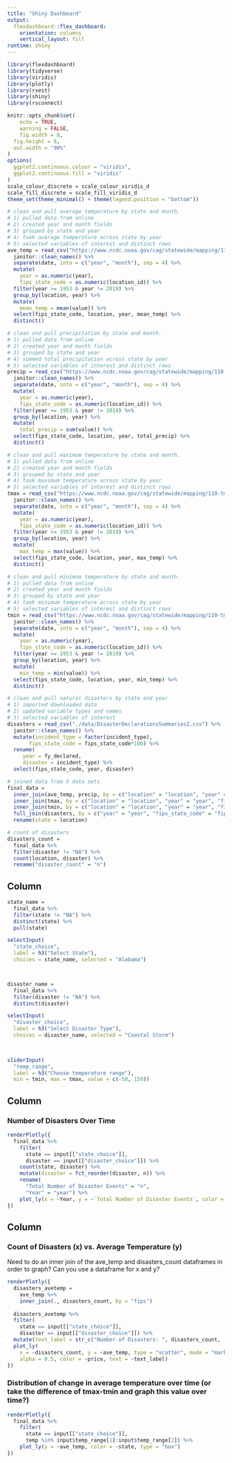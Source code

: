 ```yaml
---
title: "Shiny Dashboard"
output: 
  flexdashboard::flex_dashboard:
    orientation: columns
    vertical_layout: fill
runtime: shiny
---
```


```r
library(flexdashboard)
library(tidyverse)
library(viridis)
library(plotly)
library(rvest)
library(shiny)
library(rsconnect)

knitr::opts_chunk$set(
	echo = TRUE,
	warning = FALSE,
	fig.width = 8, 
  fig.height = 6,
  out.width = "90%"
)
options(
  ggplot2.continuous.colour = "viridis",
  ggplot2.continuous.fill = "viridis"
)
scale_colour_discrete = scale_colour_viridis_d
scale_fill_discrete = scale_fill_viridis_d
theme_set(theme_minimal() + theme(legend.position = "bottom"))
```


```r
# clean and pull average temperature by state and month. 
# 1) pulled data from online
# 2) created year and month fields
# 3) grouped by state and year
# 4) took average temperature across state by year
# 5) selected variables of interest and distinct rows
ave_temp = read_csv("https://www.ncdc.noaa.gov/cag/statewide/mapping/110-tavg.csv", skip = 3) %>% 
  janitor::clean_names() %>% 
  separate(date, into = c("year", "month"), sep = 4) %>%
  mutate(
    year = as.numeric(year), 
    fips_state_code = as.numeric(location_id)) %>% 
  filter(year >= 1953 & year != 2019) %>% 
  group_by(location, year) %>% 
  mutate(
    mean_temp = mean(value)) %>% 
  select(fips_state_code, location, year, mean_temp) %>% 
  distinct()

# clean and pull precipitation by state and month. 
# 1) pulled data from online
# 2) created year and month fields
# 3) grouped by state and year
# 4) summed total precipitation across state by year
# 5) selected variables of interest and distinct rows
precip = read_csv("https://www.ncdc.noaa.gov/cag/statewide/mapping/110-pcp.csv", skip = 3) %>% 
  janitor::clean_names() %>% 
  separate(date, into = c("year", "month"), sep = 4) %>%
  mutate(
    year = as.numeric(year), 
    fips_state_code = as.numeric(location_id)) %>% 
  filter(year >= 1953 & year != 2019) %>% 
  group_by(location, year) %>% 
  mutate(
    total_precip = sum(value)) %>% 
  select(fips_state_code, location, year, total_precip) %>% 
  distinct()

# clean and pull maximum temperature by state and month. 
# 1) pulled data from online
# 2) created year and month fields
# 3) grouped by state and year
# 4) took maximum temperature across state by year
# 5) selected variables of interest and distinct rows
tmax = read_csv("https://www.ncdc.noaa.gov/cag/statewide/mapping/110-tmax.csv", skip = 3) %>% 
  janitor::clean_names() %>% 
  separate(date, into = c("year", "month"), sep = 4) %>%
  mutate(
    year = as.numeric(year), 
    fips_state_code = as.numeric(location_id)) %>% 
  filter(year >= 1953 & year != 2019) %>% 
  group_by(location, year) %>% 
  mutate(
    max_temp = max(value)) %>% 
  select(fips_state_code, location, year, max_temp) %>% 
  distinct()

# clean and pull minimum temperature by state and month. 
# 1) pulled data from online
# 2) created year and month fields
# 3) grouped by state and year
# 4) took minimum temperature across state by year
# 5) selected variables of interest and distinct rows
tmin = read_csv("https://www.ncdc.noaa.gov/cag/statewide/mapping/110-tmin.csv", skip = 3)  %>% 
  janitor::clean_names() %>% 
  separate(date, into = c("year", "month"), sep = 4) %>%
  mutate(
    year = as.numeric(year), 
    fips_state_code = as.numeric(location_id)) %>% 
  filter(year >= 1953 & year != 2019) %>% 
  group_by(location, year) %>% 
  mutate(
    min_temp = min(value)) %>% 
  select(fips_state_code, location, year, min_temp) %>% 
  distinct()

# clean and pull natural disasters by state and year
# 1) imported downloaded data
# 2) updated variable types and names
# 3) selected variables of interest 
disasters = read_csv("./data/DisasterDeclarationsSummaries2.csv") %>% 
  janitor::clean_names() %>% 
  mutate(incident_type = factor(incident_type), 
       fips_state_code = fips_state_code*100) %>% 
  rename(
     year = fy_declared, 
     disaster = incident_type) %>% 
  select(fips_state_code, year, disaster)

# joined data from 5 data sets
final_data = 
  inner_join(ave_temp, precip, by = c("location" = "location", "year" = "year", "fips_state_code" = "fips_state_code")) %>% 
  inner_join(tmax, by = c("location" = "location", "year" = "year", "fips_state_code" = "fips_state_code")) %>% 
  inner_join(tmin, by = c("location" = "location", "year" = "year", "fips_state_code" = "fips_state_code")) %>% 
  full_join(disasters, by = c("year" = "year", "fips_state_code" = "fips_state_code")) %>% 
  rename(state = location)

# count of disasters
disasters_count =
  final_data %>% 
  filter(disaster != "NA") %>% 
  count(location, disaster) %>% 
  rename("disaster_count" = "n")
```


Column {.sidebar}
-----------------------------------------------------------------------

```r
state_name = 
  final_data %>% 
  filter(state != "NA") %>% 
  distinct(state) %>% 
  pull(state)

selectInput(
  "state_choice", 
  label = h3("Select State"),
  choices = state_name, selected = "Alabama")



disaster_name = 
  final_data %>% 
  filter(disaster != "NA") %>% 
  distinct(disaster)

selectInput(
  "disaster_choice", 
  label = h3("Select Disaster Type"),
  choices = disaster_name, selected = "Coastal Storm")


  
sliderInput(
  "temp_range", 
  label = h3("Choose temperature range"), 
  min = tmin, max = tmax, value = c(-50, 150))
```

Column {data-width=650}
-----------------------------------------------------------------------

### Number of Disasters Over Time

```r
renderPlotly({
  final_data %>% 
    filter(
      state == input[["state_choice"]], 
      disaster == input[["disaster_choice"]]) %>%
    count(state, disaster) %>% 
    mutate(disaster = fct_reorder(disaster, n)) %>% 
    rename(
      "Total Number of Disaster Events" = "n",
      "Year" = "year") %>% 
    plot_ly(x = ~Year, y = ~`Total Number of Disaster Events`, color = ~disaster, type = "bar")
})
```

Column {data-width=350}
-----------------------------------------------------------------------

### Count of Disasters (x) vs. Average Temperature (y)
Need to do an inner join of the ave_temp and disasters_count dataframes in order to graph? Can you use a dataframe for x and y?

```r
renderPlotly({
  disasters_avetemp = 
    ave_temp %>% 
    inner_join(., disasters_count, by = "fips")
  
  disasters_avetemp %>%
  filter(
    state == input[["state_choice"]], 
    disaster == input[["disaster_choice"]]) %>%
  mutate(text_label = str_c("Number of Disasters: ", disasters_count, '\nAverage Temperature: ', ave_temp)) %>% 
  plot_ly(
    x = ~disasters_count, y = ~ave_temp, type = "scatter", mode = "markers",
    alpha = 0.5, color = ~price, text = ~text_label)
})
```

### Distribution of change in average temperature over time (or take the difference of tmax-tmin and graph this value over time?)

```r
renderPlotly({
  final_data %>% 
    filter(
      state == input[["state_choice"]], 
      temp %in% input$temp_range[1]:input$temp_range[2]) %>%
    plot_ly(y = ~ave_temp, color = ~state, type = "box")
})
```

